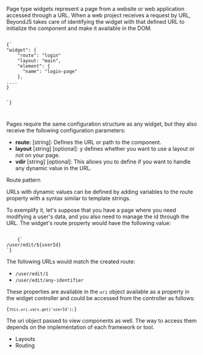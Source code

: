 
<Title>Widgets page</Title>

Page type widgets represent a page from a website or web application accessed through a URL. When a web project receives a request by URL, BeyondJS takes care of identifying the widget with that defined URL to initialize the component and make it available in the DOM.

<Code>
{`
"widget": {
    "route": "login"
    "layout: "main",
    "element": {
      "name": "login-page"
    },
....
}

`}

</Code>

Pages require the same configuration structure as any widget, but they also receive the following configuration parameters:

-   **route:** [string]: Defines the URL or path to the component.
-   **layout** [string] [optional]: y defines whether you want to use a layout or not on your page.
-   **vdir** [string] [optional]: This allows you to define if you want to handle any dynamic value in the URL.

<SubTitle>Route pattern</SubTitle>

URLs with dynamic values can be defined by adding variables to the route property with a syntax similar to template strings.

To exemplify it, let's suppose that you have a page where you need modifying a user's data, and you also need to manage the id through the URL. The widget's route property would have the following value:

<Code>
    {`
/user/edit/${userId}
`}
</Code>

The following URLs would match the created route:

-   `/user/edit/1`
-   `/user/edit/any-identifier`

These properties are available in the `uri` object available as a property in the widget controller and could be accessed from the controller as follows:

<Code>{`this.uri.vars.get('userId');`}</Code>

The uri object passed to view components as well. The way to access them depends on the implementation of each framework or tool.

-   <Link to="/docs/widgets/layouts">Layouts</Link>
-   <Link to="/docs/routing">Routing</Link>
